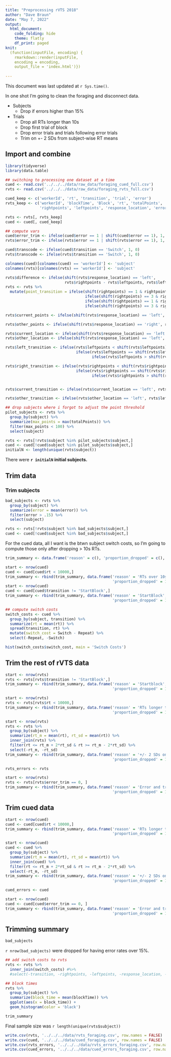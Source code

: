 ```yaml
---
title: "Preprocessing rVTS 2018"
author: "Dave Braun"
date: "May 7, 2022"
output:
  html_document:
    code_folding: hide
    theme: flatly
    df_print: paged
knit:
  (function(inputFile, encoding) {
    rmarkdown::render(inputFile,
    encoding = encoding,
    output_file = 'index.html')})
  
---
```



This document was last updated at `r Sys.time()`.

In one shot I'm going to clean the foraging and disconnect data.  

* Subjects  
  * Drop if errors higher than 15%  
* Trials  
  * Drop all RTs longer than 10s  
  * Drop first trial of block  
  * Drop error trials and trials following error trials  
  * Trim on +\- 2 SDs from subject-wise RT means
  
  
## Import and combine

```r
library(tidyverse)
library(data.table)
```


```r
## switching to processing one dataset at a time
cued <- read.csv('../../../data/raw_data/foraging_cued_full.csv')
rvts <- read.csv('../../../data/raw_data/foraging_rvts_full.csv')

cued_keep <- c('workerId', 'rt', 'transition', 'trial', 'error')
rvts_keep <- c('workerId', 'blockTime', 'Block', 'rt', 'totalPoints', 'transition', 
               'rightpoints', 'leftpoints', 'response_location', 'error', 'trial')

rvts <- rvts[, rvts_keep]
cued <- cued[, cued_keep]
```


```r
## compute vars
cued$error_trim <- ifelse(cued$error == 1 | shift(cued$error == 1), 1, 0)
rvts$error_trim <- ifelse(rvts$error == 1 | shift(rvts$error == 1), 1, 0)

cued$transcode <- ifelse(cued$transition == 'Switch', 1, 0)
rvts$transcode <- ifelse(rvts$transition == 'Switch', 1, 0)

colnames(cued)[colnames(cued) == 'workerId'] <- 'subject'
colnames(rvts)[colnames(rvts) == 'workerId'] <- 'subject'

rvts$difference <- ifelse(shift(rvts$response_location) == 'left', 
                          rvts$rightpoints - rvts$leftpoints, rvts$leftpoints - rvts$rightpoints)
rvts <- rvts %>% 
  mutate(point_transition = ifelse(shift(rightpoints) == 1 & rightpoints == 3, 'increasing',
                                   ifelse(shift(rightpoints) == 3 & rightpoints == 3, 'stay high',
                                   ifelse(shift(rightpoints) == 1 & rightpoints == 1, 'stay low',
                                   ifelse(shift(rightpoints) == 3 & rightpoints == 1, 'decreasing', '')))))

rvts$current_points <- ifelse(shift(rvts$response_location) == 'left', rvts$leftpoints, ifelse(shift(rvts$response_location) == 'right', rvts$rightpoints, NA))

rvts$other_points <- ifelse(shift(rvts$response_location) == 'right', rvts$leftpoints, ifelse(shift(rvts$response_location) == 'left', rvts$rightpoints, NA))

rvts$current_location <- ifelse(shift(rvts$response_location) == 'left', 'left', 'right')
rvts$other_location <- ifelse(shift(rvts$response_location) == 'left', 'right', 'left')

rvts$left_transition <- ifelse(rvts$leftpoints < shift(rvts$leftpoints), 'decrease',
                               ifelse(rvts$leftpoints == shift(rvts$leftpoints), 'constant',
                                      ifelse(rvts$leftpoints > shift(rvts$leftpoints), 'increase', NA)))

rvts$right_transition <- ifelse(rvts$rightpoints < shift(rvts$rightpoints), 'decrease',
                               ifelse(rvts$rightpoints == shift(rvts$rightpoints), 'constant',
                                      ifelse(rvts$rightpoints > shift(rvts$rightpoints), 'increase', NA)))


rvts$current_transition <- ifelse(rvts$current_location == 'left', rvts$left_transition, ifelse(rvts$current_location == 'right', rvts$right_transition, NA))

rvts$other_transition <- ifelse(rvts$other_location == 'left', rvts$left_transition, ifelse(rvts$other_location == 'right', rvts$right_transition, NA))


```

```r
## drop subjects where i forgot to adjust the point threshold 
pilot_subjects <- rvts %>% 
  group_by(subject) %>% 
  summarize(max_points = max(totalPoints)) %>% 
  filter(max_points < 100) %>% 
  select(subject)

rvts <- rvts[!rvts$subject %in% pilot_subjects$subject,]
cued <- cued[!cued$subject %in% pilot_subjects$subject,]
initialN <- length(unique(rvts$subject))
```

There were **`r initialN` initial subjects.**

## Trim data

### Trim subjects

```r
bad_subjects <- rvts %>% 
  group_by(subject) %>% 
  summarize(error = mean(error)) %>% 
  filter(error > .15) %>% 
  select(subject)

rvts <- rvts[!rvts$subject %in% bad_subjects$subject,]
cued <- cued[!cued$subject %in% bad_subjects$subject,]
```



For the cued data, all I want is the btwn subject switch costs, so I'm going to compute those only after dropping > 10s RTs.
```r
trim_summary <- data.frame('reason' = c(), 'proportion_dropped' = c(), rows_dropped = c(), total_rows = c(), phase = c())

start <- nrow(cued)
cued <- cued[cued$rt < 10000,]
trim_summary <- rbind(trim_summary, data.frame('reason' = 'RTs over 10s', 
                                               'proportion_dropped' = 1 - (nrow(cued) / start), phase = 'cued', rows_dropped = start - nrow(cued), total_rows = start))
start <- nrow(cued)
cued <- cued[cued$transition != 'StartBlock',]
trim_summary <- rbind(trim_summary, data.frame('reason' = 'StartBlock', 
                                               'proportion_dropped' = 1 - (nrow(cued) / start), phase = 'cued', rows_dropped = start - nrow(cued), total_rows = start))

```

```r
## compute switch costs
switch_costs <- cued %>% 
  group_by(subject, transition) %>% 
  summarize(rt = mean(rt)) %>% 
  spread(transition, rt) %>% 
  mutate(switch_cost = Switch - Repeat) %>% 
  select(-Repeat, -Switch) 

hist(switch_costs$switch_cost, main = 'Switch Costs')
```

## Trim the rest of rVTS data

```r
start <- nrow(rvts)
rvts <- rvts[rvts$transition != 'StartBlock',]
trim_summary <- rbind(trim_summary, data.frame('reason' = 'Startblock', 
                                               'proportion_dropped' = 1 - (nrow(rvts) / start), phase = 'rvts', rows_dropped = start - nrow(rvts), total_rows = start))

start <- nrow(rvts)
rvts <- rvts[rvts$rt < 10000,]
trim_summary <- rbind(trim_summary, data.frame('reason' = 'RTs longer than 10s', 
                                               'proportion_dropped' = 1 - (nrow(rvts) / start), phase = 'rvts', rows_dropped = start - nrow(rvts), total_rows = start))

start <- nrow(rvts)
rvts <- rvts %>% 
  group_by(subject) %>% 
  summarize(rt_m = mean(rt), rt_sd = mean(rt)) %>% 
  inner_join(rvts) %>% 
  filter(rt <= rt_m + 2*rt_sd & rt >= rt_m - 2*rt_sd) %>% 
  select(-rt_m, -rt_sd)
trim_summary <- rbind(trim_summary, data.frame('reason' = '+/- 2 SDs on participant RT means', 
                                               'proportion_dropped' = 1 - (nrow(rvts) / start), phase = 'rvts', rows_dropped = start - nrow(rvts), total_rows = start))

rvts_errors <- rvts

start <- nrow(rvts)
rvts <- rvts[rvts$error_trim == 0, ]
trim_summary <- rbind(trim_summary, data.frame('reason' = 'Error and trials after errors', 
                                               'proportion_dropped' = 1 - (nrow(rvts) / start), phase = 'rvts', rows_dropped = start - nrow(rvts), total_rows = start))

```
## Trim cued data

```r
start <- nrow(cued)
cued <- cued[cued$rt < 10000,]
trim_summary <- rbind(trim_summary, data.frame('reason' = 'RTs longer than 10s', 
                                               'proportion_dropped' = 1 - (nrow(cued) / start), phase = 'cued', rows_dropped = start - nrow(cued), total_rows = start))

start <- nrow(cued)
cued <- cued %>% 
  group_by(subject) %>% 
  summarize(rt_m = mean(rt), rt_sd = mean(rt)) %>% 
  inner_join(cued) %>% 
  filter(rt <= rt_m + 2*rt_sd & rt >= rt_m - 2*rt_sd) %>% 
  select(-rt_m, -rt_sd)
trim_summary <- rbind(trim_summary, data.frame('reason' = '+/- 2 SDs on participant RT means', 
                                               'proportion_dropped' = 1 - (nrow(cued) / start), phase = 'cued', rows_dropped = start - nrow(cued), total_rows = start))

cued_errors <- cued

start <- nrow(cued)
cued <- cued[cued$error_trim == 0, ]
trim_summary <- rbind(trim_summary, data.frame('reason' = 'Error and trials after errors', 
                                               'proportion_dropped' = 1 - (nrow(cued) / start), phase = 'cued', rows_dropped = start - nrow(cued), total_rows = start))

```



## Trimming summary

```r
bad_subjects
```
`r nrow(bad_subjects)` were dropped for having error rates over 15%.

```r
## add switch costs to rvts
rvts <- rvts %>% 
  inner_join(switch_costs) #%>% 
  #select(-transition, -rightpoints, -leftpoints, -response_location, -error_trim)
```
```r
## block times
rvts %>% 
  group_by(subject) %>% 
  summarize(block_time = mean(blockTime)) %>% 
  ggplot(aes(x = block_time)) + 
  geom_histogram(color = 'black')
```



```r
trim_summary
```

Final sample size was `r length(unique(rvts$subject))`

```r
write.csv(rvts, '../../../data/rvts_foraging.csv', row.names = FALSE)
write.csv(cued, '../../../data/cued_foraging.csv', row.names = FALSE)
write.csv(rvts_errors, '../../../data/rvts_errors_foraging.csv', row.names = FALSE)
write.csv(cued_errors, '../../../data/cued_errors_foraging.csv', row.names = FALSE)
```











